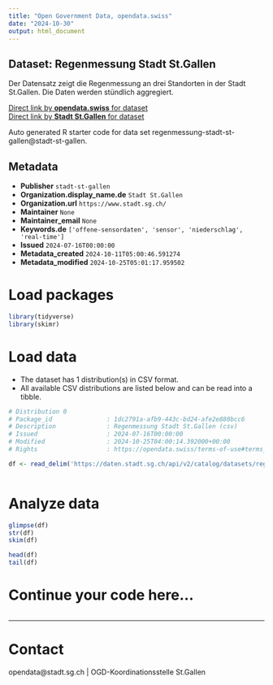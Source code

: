 ```yaml
---
title: "Open Government Data, opendata.swiss"
date: "2024-10-30"
output: html_document
---
```


## Dataset: Regenmessung Stadt St.Gallen

Der Datensatz zeigt die Regenmessung an drei Standorten in der Stadt St.Gallen. Die Daten werden stündlich aggregiert.

[Direct link by **opendata.swiss** for dataset](https://opendata.swiss/de/dataset/regenmessung-stadt-st-gallen)<br>
[Direct link by **Stadt St.Gallen** for dataset](https://daten.stadt.sg.ch/explore/dataset/regenmessung-stadt-st-gallen/)

Auto generated R starter code for data set regenmessung-stadt-st-gallen@stadt-st-gallen.

## Metadata

- **Publisher** `stadt-st-gallen`
- **Organization.display_name.de** `Stadt St.Gallen`
- **Organization.url** `https://www.stadt.sg.ch/`
- **Maintainer** `None`
- **Maintainer_email** `None`
- **Keywords.de** `['offene-sensordaten', 'sensor', 'niederschlag', 'real-time']`
- **Issued** `2024-07-16T00:00:00`
- **Metadata_created** `2024-10-11T05:00:46.591274`
- **Metadata_modified** `2024-10-25T05:01:17.959502`


# Load packages

```r

library(tidyverse)
library(skimr)

```

# Load data

-   The dataset has 1 distribution(s) in CSV format.
-   All available CSV distributions are listed below and can be read into a tibble.

```r

# Distribution 0
# Package_id               : 1dc2791a-afb9-443c-bd24-afe2e880bcc6
# Description              : Regenmessung Stadt St.Gallen (csv)
# Issued                   : 2024-07-16T00:00:00
# Modified                 : 2024-10-25T04:00:14.392000+00:00
# Rights                   : https://opendata.swiss/terms-of-use#terms_by

df <- read_delim('https://daten.stadt.sg.ch/api/v2/catalog/datasets/regenmessung-stadt-st-gallen/exports/csv?use_labels=true')



```

# Analyze data

```r

glimpse(df)
str(df)
skim(df)

head(df)
tail(df)

```

# Continue your code here...

```r

```

------------------------------------------------------------------------

# Contact

opendata@stadt.sg.ch | OGD-Koordinationsstelle St.Gallen
